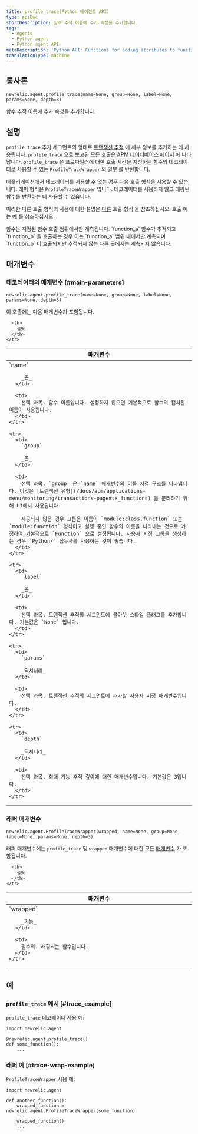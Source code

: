 ```yaml
---
title: profile_trace(Python 에이전트 API)
type: apiDoc
shortDescription: 함수 추적 이름에 추가 속성을 추가합니다.
tags:
  - Agents
  - Python agent
  - Python agent API
metaDescription: 'Python API: Functions for adding attributes to function trace names.'
translationType: machine
---
```


## 통사론

```
newrelic.agent.profile_trace(name=None, group=None, label=None, params=None, depth=3)
```

함수 추적 이름에 추가 속성을 추가합니다.

## 설명

`profile_trace` 추가 세그먼트의 형태로 [트랜잭션 추적](/docs/accounts-partnerships/education/getting-started-new-relic/glossary#transaction-trace) 에 세부 정보를 추가하는 데 사용됩니다. `profile_trace` 으로 보고된 모든 호출은 [APM 데이터베이스 페이지](/docs/apm/applications-menu/monitoring/databases-slow-queries-page) 에 나타납니다. `profile_trace` 은 프로파일러에 대한 호출 시간을 지정하는 함수의 데코레이터로 사용할 수 있는 `ProfileTraceWrapper` 의 [일부](https://docs.python.org/3.6/library/functools.html#functools.partial) 를 반환합니다.

애플리케이션에서 데코레이터를 사용할 수 없는 경우 다음 호출 형식을 사용할 수 있습니다. 래퍼 형식은 `ProfileTraceWrapper` 입니다. 데코레이터를 사용하지 않고 래핑된 함수를 반환하는 데 사용할 수 있습니다.

이러한 다른 호출 형식의 사용에 대한 설명은 [다른](/docs/python-agent-api-different-call-forms) 호출 형식 을 참조하십시오. 호출 예는 [예](#examples) 를 참조하십시오.

<Callout variant="important">
  함수는 지정된 함수 호출 범위에서만 계측됩니다. `function_a` 함수가 추적되고 `function_b` 을 호출하는 경우 이는 `function_a` 범위 내에서만 계측되며 `function_b` 이 호출되지만 추적되지 않는 다른 곳에서는 계측되지 않습니다.
</Callout>

## 매개변수

### 데코레이터의 매개변수 [#main-parameters]

```
newrelic.agent.profile_trace(name=None, group=None, label=None, params=None, depth=3)
```

이 호출에는 다음 매개변수가 포함됩니다.

<table>
  <thead>
    <tr>
      <th width="25%">
        매개변수
      </th>

      <th>
        설명
      </th>
    </tr>
  </thead>

  <tbody>
    <tr>
      <td>
        `name`

        _끈_
      </td>

      <td>
        선택 과목. 함수 이름입니다. 설정하지 않으면 기본적으로 함수의 캡처된 이름이 사용됩니다.
      </td>
    </tr>

    <tr>
      <td>
        `group`

        _끈_
      </td>

      <td>
        선택 과목. `group` 은 `name` 매개변수의 이름 지정 구조를 나타냅니다. 이것은 [트랜잭션 유형](/docs/apm/applications-menu/monitoring/transactions-page#tx_functions) 을 분리하기 위해 UI에서 사용됩니다.

        제공되지 않은 경우 그룹은 이름이 `module:class.function` 또는 `module:function` 형식이고 실행 중인 함수의 이름을 나타내는 것으로 가정하여 기본적으로 `Function` 으로 설정됩니다. 사용자 지정 그룹을 생성하는 경우 `Python/` 접두사를 사용하는 것이 좋습니다.
      </td>
    </tr>

    <tr>
      <td>
        `label`

        _끈_
      </td>

      <td>
        선택 과목. 트랜잭션 추적의 세그먼트에 콜아웃 스타일 플래그를 추가합니다. 기본값은 `None` 입니다.
      </td>
    </tr>

    <tr>
      <td>
        `params`

        _딕셔너리_
      </td>

      <td>
        선택 과목. 트랜잭션 추적의 세그먼트에 추가할 사용자 지정 매개변수입니다.
      </td>
    </tr>

    <tr>
      <td>
        `depth`

        _딕셔너리_
      </td>

      <td>
        선택 과목. 최대 기능 추적 깊이에 대한 매개변수입니다. 기본값은 3입니다.
      </td>
    </tr>
  </tbody>
</table>

### 래퍼 매개변수

```
newrelic.agent.ProfileTraceWrapper(wrapped, name=None, group=None, label=None, params=None, depth=3)
```

래퍼 매개변수에는 `profile_trace` 및 `wrapped` 매개변수에 대한 모든 [매개변수](#main-parameters) 가 포함됩니다.

<table>
  <thead>
    <tr>
      <th width="25%">
        매개변수
      </th>

      <th>
        설명
      </th>
    </tr>
  </thead>

  <tbody>
    <tr>
      <td>
        `wrapped`

        _기능_
      </td>

      <td>
        필수의. 래핑되는 함수입니다.
      </td>
    </tr>
  </tbody>
</table>

## 예

### `profile_trace` 예시 [#trace_example]

`profile_trace` 데코레이터 사용 예:

```
import newrelic.agent

@newrelic.agent.profile_trace()
def some_function():
    ...

```

### 래퍼 예 [#trace-wrap-example]

`ProfileTraceWrapper` 사용 예:

```
import newrelic.agent

def another_function():
    wrapped_function = newrelic.agent.ProfileTraceWrapper(some_function)
    ...
    wrapped_function()
    ...

```